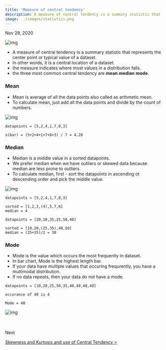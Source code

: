 ```yaml
---
title: 'Measure of central tendency'
description: A measure of central tendency is a summary statistic that represents the center point or typical value of a dataset.
image: ../images/statistics.png
---
```

Nov 29, 2020

![img](https://i.imgur.com/sN55Vgl.png)

- A measure of central tendency is a summary statistic that represents the center point or typical value of a dataset.
- In other words, it is a central location of a dataset.
- the measure indicates where most values in a distribution falls.
- the three most common central tendency are **mean** **median** **mode**.

### Mean

- Mean is average of all the data points also called as arthmetic mean.
- To calculate mean, just add all the data points and divide by the count of numbers.

![img](https://i.imgur.com/HXN3Fz4.png)


```mdx title=Mean highlight={3-4}
datapoints = [5,2,4,1,7,8,3]

x(bar) = (5+2+4+1+7+8+3) / 7 = 4.28
```

### Median   

- Median is a middle value in a sorted datapoints.
- We prefer median when we have outliers or skewed data because median are less prone to outliers.
- To calculate median, first - sort the datapoints in ascending ot descending order and pick the middle value.

![img](https://i.imgur.com/pDXCIhY.jpg)


```mdx title=Odd highlight={3-5}
datapoints = [5,2,4,1,7,8,3]

sorted = [1,2,3,(4),5,7,8]
median = 4
```

```mdx title=Even highlight={3-5}
datapoints = [20,10,35,25,50,40]

sorted = [10,20,(25,35),40,50]
median = (25+35)/2 = 30  
```

### Mode 

- Mode is the value which occurs the most frequently in dataset.
- In bar chart, Mode is the highest length bar.
- If your data have multiple values that occuring frequrently, you have a multimodal distribution.
- If no data repeats, then your data do not have a mode.

```mdx title=Mode highlight={3-5}
datapoints = [10,20,25,50,35,40,40,40,40]

occurance of 40 is 4

Mode = 40
```

![img](https://i.imgur.com/mhTmLjx.png)

<br />
<br />
Next

[Skewness and Kurtosis and use of Central Tendency >](/notes/stats/skewness&Kurtosis-with-use-of-central-tendency)